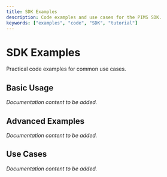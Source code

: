 ```yaml
---
title: SDK Examples
description: Code examples and use cases for the PIMS SDK.
keywords: ["examples", "code", "SDK", "tutorial"]
---
```


# SDK Examples

Practical code examples for common use cases.

## Basic Usage

*Documentation content to be added.*

## Advanced Examples

*Documentation content to be added.*

## Use Cases

*Documentation content to be added.*
